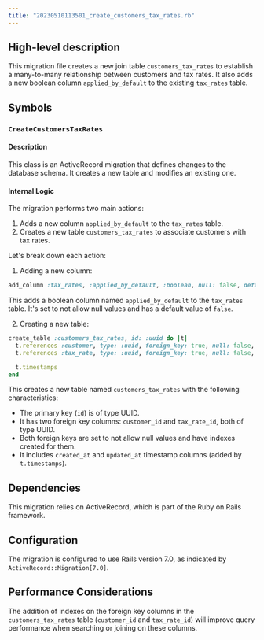 ```yaml
---
title: "20230510113501_create_customers_tax_rates.rb"
---
```


## High-level description
This migration file creates a new join table `customers_tax_rates` to establish a many-to-many relationship between customers and tax rates. It also adds a new boolean column `applied_by_default` to the existing `tax_rates` table.

## Symbols

### `CreateCustomersTaxRates`
#### Description
This class is an ActiveRecord migration that defines changes to the database schema. It creates a new table and modifies an existing one.

#### Internal Logic
The migration performs two main actions:
1. Adds a new column `applied_by_default` to the `tax_rates` table.
2. Creates a new table `customers_tax_rates` to associate customers with tax rates.

Let's break down each action:

1. Adding a new column:
```ruby
add_column :tax_rates, :applied_by_default, :boolean, null: false, default: false
```
This adds a boolean column named `applied_by_default` to the `tax_rates` table. It's set to not allow null values and has a default value of `false`.

2. Creating a new table:
```ruby
create_table :customers_tax_rates, id: :uuid do |t|
  t.references :customer, type: :uuid, foreign_key: true, null: false, index: true
  t.references :tax_rate, type: :uuid, foreign_key: true, null: false, index: true

  t.timestamps
end
```
This creates a new table named `customers_tax_rates` with the following characteristics:
- The primary key (`id`) is of type UUID.
- It has two foreign key columns: `customer_id` and `tax_rate_id`, both of type UUID.
- Both foreign keys are set to not allow null values and have indexes created for them.
- It includes `created_at` and `updated_at` timestamp columns (added by `t.timestamps`).

## Dependencies
This migration relies on ActiveRecord, which is part of the Ruby on Rails framework.

## Configuration
The migration is configured to use Rails version 7.0, as indicated by `ActiveRecord::Migration[7.0]`.

## Performance Considerations
The addition of indexes on the foreign key columns in the `customers_tax_rates` table (`customer_id` and `tax_rate_id`) will improve query performance when searching or joining on these columns.